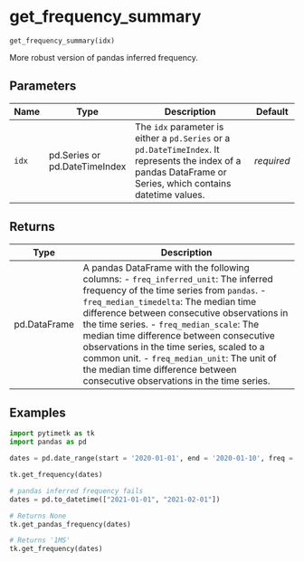 # get_frequency_summary { #pytimetk.get_frequency_summary }

`get_frequency_summary(idx)`

More robust version of pandas inferred frequency.

## Parameters

| Name   | Type                          | Description                                                                                                                                                   | Default    |
|--------|-------------------------------|---------------------------------------------------------------------------------------------------------------------------------------------------------------|------------|
| `idx`  | pd.Series or pd.DateTimeIndex | The `idx` parameter is either a `pd.Series` or a `pd.DateTimeIndex`. It represents the index of a pandas DataFrame or Series, which contains datetime values. | _required_ |

## Returns

| Type         | Description                                                                                                                                                                                                                                                                                                                                                                                                                                                                                  |
|--------------|----------------------------------------------------------------------------------------------------------------------------------------------------------------------------------------------------------------------------------------------------------------------------------------------------------------------------------------------------------------------------------------------------------------------------------------------------------------------------------------------|
| pd.DataFrame | A pandas DataFrame with the following columns: - `freq_inferred_unit`: The inferred frequency of the time series from `pandas`. - `freq_median_timedelta`: The median time difference between consecutive observations in the time series. - `freq_median_scale`: The median time difference between consecutive observations in the time series, scaled to a common unit. - `freq_median_unit`: The unit of the median time difference between consecutive observations in the time series. |

## Examples

```python
import pytimetk as tk
import pandas as pd

dates = pd.date_range(start = '2020-01-01', end = '2020-01-10', freq = 'D')

tk.get_frequency(dates)
```

```python
# pandas inferred frequency fails
dates = pd.to_datetime(["2021-01-01", "2021-02-01"])

# Returns None
tk.get_pandas_frequency(dates)

# Returns '1MS'
tk.get_frequency(dates)

```